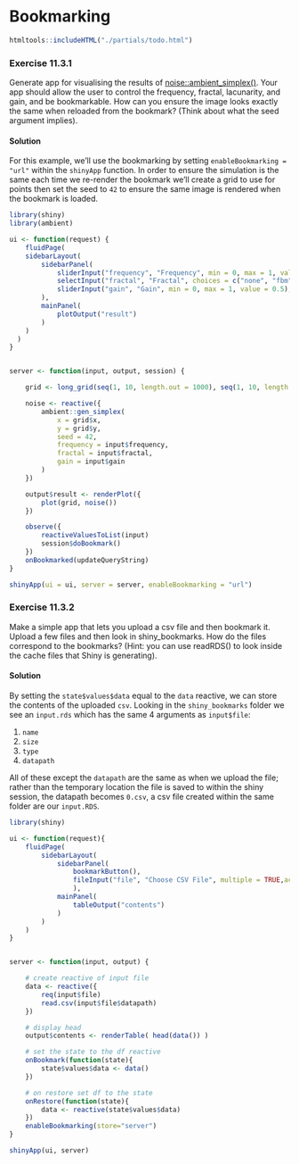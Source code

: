 # Bookmarking

```r
htmltools::includeHTML("./partials/todo.html")
```

### Exercise 11.3.1 {-}

Generate app for visualising the results of [noise::ambient_simplex()](https://ambient.data-imaginist.com/reference/noise_simplex.html). Your app should allow the user to control the frequency, fractal, lacunarity, and gain, and be bookmarkable. How can you ensure the image looks exactly the same when reloaded from the bookmark? (Think about what the seed argument implies).

:::solution
#### Solution {-}

For this example, we'll use the bookmarking by setting `enableBookmarking = "url"` within the `shinyApp` function. In order to ensure the simulation is the same each time we re-render the bookmark we'll create a grid to use for points then set the seed to `42` to ensure the same image is rendered when the bookmark is loaded.

```r
library(shiny)
library(ambient)

ui <- function(request) {
    fluidPage(
    sidebarLayout(
        sidebarPanel(
            sliderInput("frequency", "Frequency", min = 0, max = 1, value = 0.01),
            selectInput("fractal", "Fractal", choices = c("none", "fbm", "billow", "rigid-multi")),
            sliderInput("gain", "Gain", min = 0, max = 1, value = 0.5),
        ),
        mainPanel(
            plotOutput("result")
        )
    )
  )
}


server <- function(input, output, session) {

    grid <- long_grid(seq(1, 10, length.out = 1000), seq(1, 10, length.out = 1000))

    noise <- reactive({
        ambient::gen_simplex(
            x = grid$x,
            y = grid$y,
            seed = 42,
            frequency = input$frequency,
            fractal = input$fractal,
            gain = input$gain
        )
    })

    output$result <- renderPlot({
        plot(grid, noise())
    })

    observe({
        reactiveValuesToList(input)
        session$doBookmark()
    })
    onBookmarked(updateQueryString)
}

shinyApp(ui = ui, server = server, enableBookmarking = "url")
```
:::

<!---------------------------------------------------------------------------->
<!---------------------------------------------------------------------------->
<!---------------------------------------------------------------------------->

### Exercise 11.3.2 {-}

Make a simple app that lets you upload a csv file and then bookmark it. Upload a few files and then look in shiny_bookmarks. How do the files correspond to the bookmarks? (Hint: you can use readRDS() to look inside the cache files that Shiny is generating).

:::solution
#### Solution {-}

By setting the `state$values$data` equal to the `data` reactive, we can store the contents of the uploaded `csv`. Looking in the `shiny_bookmarks` folder we see an `input.rds` which has the same 4 arguments as `input$file`:

 1. `name`
 2. `size`
 3. `type`
 4. `datapath`

All of these except the `datapath` are the same as when we upload the file; rather than the temporary location the file is saved to within the shiny session, the datapath becomes `0.csv`, a csv file created within the same folder are our `input.RDS`.

```r
library(shiny)

ui <- function(request){
    fluidPage(
        sidebarLayout(
            sidebarPanel(
                bookmarkButton(),
                fileInput("file", "Choose CSV File", multiple = TRUE,accept = ".csv")
                ),
            mainPanel(
                tableOutput("contents")
            )
        )
    )
}


server <- function(input, output) {

    # create reactive of input file
    data <- reactive({
        req(input$file)
        read.csv(input$file$datapath)
    })

    # display head
    output$contents <- renderTable( head(data()) )

    # set the state to the df reactive
    onBookmark(function(state){
        state$values$data <- data()
    })

    # on restore set df to the state
    onRestore(function(state){
        data <- reactive(state$values$data)
    })
    enableBookmarking(store="server")
}

shinyApp(ui, server)
```
:::
